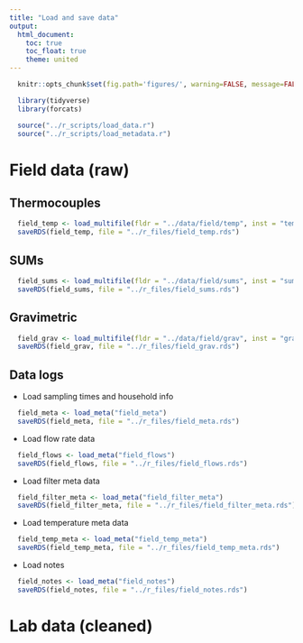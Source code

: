 ```yaml
---
title: "Load and save data"
output:
  html_document:
    toc: true
    toc_float: true
    theme: united
---
```


```r
  knitr::opts_chunk$set(fig.path='figures/', warning=FALSE, message=FALSE, cache=FALSE)
```

```r
  library(tidyverse)
  library(forcats)
```

```r
  source("../r_scripts/load_data.r")
  source("../r_scripts/load_metadata.r")
```

# Field data (raw)

## Thermocouples

```r
  field_temp <- load_multifile(fldr = "../data/field/temp", inst = "temp")
  saveRDS(field_temp, file = "../r_files/field_temp.rds")
```

## SUMs

```r
  field_sums <- load_multifile(fldr = "../data/field/sums", inst = "sums")
  saveRDS(field_sums, file = "../r_files/field_sums.rds")
```

## Gravimetric

```r
  field_grav <- load_multifile(fldr = "../data/field/grav", inst = "grav")
  saveRDS(field_grav, file = "../r_files/field_grav.rds")
```
 
## Data logs

* Load sampling times and household info

```r
  field_meta <- load_meta("field_meta")
  saveRDS(field_meta, file = "../r_files/field_meta.rds")
```

* Load flow rate data

```r
  field_flows <- load_meta("field_flows")
  saveRDS(field_flows, file = "../r_files/field_flows.rds")
```

* Load filter meta data

```r
  field_filter_meta <- load_meta("field_filter_meta")
  saveRDS(field_filter_meta, file = "../r_files/field_filter_meta.rds")
```

* Load temperature meta data

```r
  field_temp_meta <- load_meta("field_temp_meta")
  saveRDS(field_temp_meta, file = "../r_files/field_temp_meta.rds")
```

* Load notes

```r
  field_notes <- load_meta("field_notes")
  saveRDS(field_notes, file = "../r_files/field_notes.rds")
```

# Lab data (cleaned)
